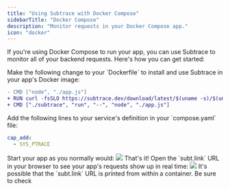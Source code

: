 ```yaml
---
title: "Using Subtrace with Docker Compose"
sidebarTitle: "Docker Compose"
description: "Monitor requests in your Docker Compose app."
icon: "docker"
---
```


If you're using Docker Compose to run your app, you can use Subtrace to monitor
all of your backend requests. Here's how you can get started:

<Steps>
<Step>
Make the following change to your `Dockerfile` to install and use Subtrace
in your app's Docker image:

```diff
- CMD ["node", "./app.js"]
+ RUN curl -fsSLO https://subtrace.dev/download/latest/$(uname -s)/$(uname -m)/subtrace && chmod +x ./subtrace
+ CMD ["./subtrace", "run", "--", "node", "./app.js"]
```

</Step>

<Step>
Add the following lines to your service's definition in your `compose.yaml`
file:

```yaml
cap_add:
  - SYS_PTRACE
```

</Step>

<Step>
Start your app as you normally would:

  <Expandable title="example output">
    <img className="rounded-xl" src="/docker-compose-link.png" />
  </Expandable>
</Step>

<Step>
That's it! Open the `subt.link` URL in your browser to see your app's requests
show up in real time:

<img className="rounded-xl" src="/subt-link-example.png" />

<Info>
  It's possible that the `subt.link` URL is printed from within a container. Be
  sure to check
</Info>

</Step>
</Steps>
